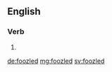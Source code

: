 ==English==

===Verb===
{{head|en}}

# {{en-past of|foozle}}

[[de:foozled]]
[[mg:foozled]]
[[sv:foozled]]